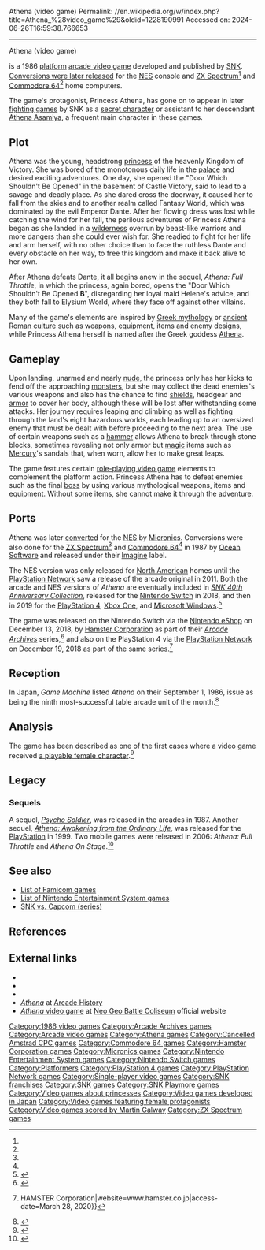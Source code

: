Athena (video game)
Permalink: //en.wikipedia.org/w/index.php?title=Athena_%28video_game%29&oldid=1228190991
Accessed on: 2024-06-26T16:59:38.766653



------
Athena (video game)
{{Short description|1986 video game}}
{{Use mdy dates|date=October 2022}}
{{about|the 1986 videogame|other uses of Athena in videogaming|Athena (disambiguation)}}
{{Expand Japanese|アテナ (ゲーム)|topic=vg|date=September 2015}}
{{More footnotes needed|date=June 2008}}
{{Infobox video game
|title = Athena
|image = Athena game flyer.png
|caption = Game flyer
|developer = [[SNK]]<br>[[Micronics]] (FC/NES)
|publisher = SNK
|designer = Koji Obata
|artist = Rampty
|series = 
|engine = 
|released = {{Unbulleted list
|{{Video game release|JP|[[1986 in video gaming|July 1986]]<ref name="Akagi">{{cite book |last1=Akagi |first1=Masumi |title=アーケードTVゲームリスト国内•海外編(1971–2005) |trans-title=Arcade TV Game List: Domestic • Overseas Edition (1971–2005) |date=October 13, 2006 |publisher=Amusement News Agency |language=ja |location=Japan |isbn=978-4990251215 |pages=18–9, 133–4 |url=https://archive.org/details/ArcadeGameList1971-2005/page/n19/mode/2up}}</ref>}}
| {{Collapsible list |title=Re-releases|titlestyle=background: transparent; text-align: left;
| '''NES/Famicom''': {{Video game release|JP|June 5, 1987<ref>{{cite web |title=ATHENA |url=https://mediaarts-db.bunka.go.jp/id/M727639 |website=Media Arts Database |publisher=[[Agency for Cultural Affairs]] |access-date=June 16, 2021}}</ref>|NA/EU|Late 1987}}
| '''Nintendo Switch''': {{Video game release|WW|December 13, 2018<ref>{{cite web |title=Arcade Archives ATHENA |url=https://www.nintendo.com/games/detail/arcade-archives-athena-switch/|website=Nintendo|access-date=June 16, 2021}}</ref>}}
| '''PlayStation Network''': {{Video game release|WW|December 13, 2018<ref>{{cite web |title=Arcade Archives ATHENA |url=https://store.playstation.com/en-us/product/UP0571-CUSA14214_00-HAMPRDC000000001|website=PlayStation Store|access-date=June 16, 2021}}</ref>}}
    }}
  }}
|genre = [[Platform game|Platform]]
|modes = [[Single-player video game|Single-player]]
|platforms = [[Arcade game|Arcade]], [[Commodore 64]], [[Nintendo Entertainment System|NES]], [[Nintendo Switch]], [[PlayStation Network]], [[ZX Spectrum]]<ref name="classicgameroom">{{cite web|url=http://classicgameroom.com/vaultpages/vaultpage/athena-playstation-3/|publisher=classicgameroom.com|title=Classic Game Room video game review show and website|accessdate=January 3, 2017|archive-url=https://web.archive.org/web/20140413131615/http://classicgameroom.com/vaultpages/vaultpage/athena-playstation-3/|archive-date=April 13, 2014|url-status=dead}}</ref>
}}

{{Nihongo|'''''Athena'''''|アテナ|Atena}} is a 1986 [[Platform game|platform]] [[arcade video game]] developed and published by [[SNK]]. [[#Ports|Conversions were later released]] for the [[Nintendo Entertainment System|NES]] console and [[ZX Spectrum]]<ref name='spectrumcomputing' /> and [[Commodore 64]]<ref name='zzap_review' /> home computers.

The game's protagonist, Princess Athena, has gone on to appear in later [[fighting game]]s by SNK as a [[Player character|secret character]] or assistant to her descendant [[Athena Asamiya]], a frequent main character in these games.

==Plot==
Athena was the young, headstrong [[princess]] of the heavenly Kingdom of Victory. She was bored of the monotonous daily life in the [[palace]] and desired exciting adventures. One day, she opened the "Door Which Shouldn't Be Opened" in the basement of Castle Victory, said to lead to a savage and deadly place. As she dared cross the doorway, it caused her to fall from the skies and to another realm called Fantasy World, which was dominated by the evil Emperor Dante. After her flowing dress was lost while catching the wind for her fall, the perilous adventures of Princess Athena began as she landed in a [[wilderness]] overrun by beast-like warriors and more dangers than she could ever wish for. She readied to fight for her life and arm herself, with no other choice than to face the ruthless Dante and every obstacle on her way, to free this kingdom and make it back alive to her own.

After Athena defeats Dante, it all begins anew in the sequel, ''Athena: Full Throttle'', in which the princess, again bored, opens the "Door Which Shouldn't Be Opened '''B'''", disregarding her loyal maid Helene's advice, and they both fall to Elysium World, where they face off against other villains.

Many of the game's elements are inspired by [[Greek mythology]] or [[Ancient Rome|ancient Roman culture]] such as weapons, equipment, items and enemy designs, while Princess Athena herself is named after the Greek goddess [[Athena]].

==Gameplay==
Upon landing, unarmed and nearly [[nudity|nude]], the princess only has her kicks to fend off the approaching [[monster]]s, but she may collect the dead enemies's various weapons and also has the chance to find [[shield]]s, headgear and [[body armor|armor]] to cover her body, although these will be lost after withstanding some attacks. Her journey requires leaping and climbing as well as fighting through the land's eight hazardous worlds, each leading up to an oversized enemy that must be dealt with before proceeding to the next area. The use of certain weapons such as a [[hammer]] allows Athena to break through stone blocks, sometimes revealing not only armor but [[magic (paranormal)|magic]] items such as [[Mercury (mythology)|Mercury]]'s sandals that, when worn, allow her to make great leaps.

The game features certain [[role-playing video game]] elements to complement the platform action. Princess Athena has to defeat enemies such as the final [[boss (video gaming)|boss]] by using various mythological weapons, items and equipment. Without some items, she cannot make it through the adventure.

== Ports ==
Athena was later [[Conversion (software)|converted]] for the [[Nintendo Entertainment System|NES]] by [[Micronics]]. Conversions were also done for the [[ZX Spectrum]]<ref name='spectrumcomputing' /> and [[Commodore 64]]<ref name='zzap_review' /> in 1987 by [[Ocean Software]] and released under their [[Imagine Software|Imagine]] label.

The NES version was only released for [[North America]]n homes until the [[PlayStation Network]] saw a release of the arcade original in 2011. Both the arcade and NES versions of ''Athena'' are eventually included in ''[[SNK 40th Anniversary Collection]]'', released for the [[Nintendo Switch]] in 2018, and then in 2019 for the [[PlayStation 4]], [[Xbox One]], and [[Microsoft Windows]].<ref>{{cite web|url=https://www.gamespot.com/reviews/snk-40th-anniversary-collection-review-it-belongs-/1900-6417028/|title=SNK 40th Anniversary Collection Review - It Belongs In A Museum |publisher=[[GameSpot]]|date=November 6, 2018}}</ref>

The game was released on the Nintendo Switch via the [[Nintendo eShop]] on December 13, 2018, by [[Hamster Corporation]] as part of their ''[[Arcade Archives]]'' series,<ref name="Aca">{{Cite web|url=http://www.nintendolife.com/news/2020/03/guide_every_arcade_archives_game_on_nintendo_switch_plus_our_top_picks|title=Guide: Every Arcade Archives Game On Nintendo Switch, Plus Our Top Picks|last=Lane|first=Gavin|date=March 13, 2020|website=Nintendo Life|language=en-GB|access-date=March 28, 2020}}</ref> and also on the PlayStation 4 via the [[PlayStation Network]] on December 19, 2018 as part of the same series.<ref name="hamster">{{Cite web|url=http://www.hamster.co.jp/american_hamster/arcadearchives/title_list_aa.htm|title=Arcade Archives {{!}} HAMSTER Corporation|website=www.hamster.co.jp|access-date=March 28, 2020}}</ref>

== Reception ==
In Japan, ''Game Machine'' listed ''Athena'' on their September 1, 1986, issue as being the ninth most-successful table arcade unit of the month.<ref>{{cite magazine|title=Game Machine's Best Hit Games 25 - テーブル型TVゲーム機 (Table Videos)|magazine=[[:ja:ゲームマシン|Game Machine]]|issue=291|publisher=[[:ja:アミューズメント通信社|Amusement Press, Inc.]]|date=September 1, 1986|page=23|lang=ja}}</ref>

== Analysis ==
The game has been described as one of the first cases where a video game received [[Gender representation in video games#Portrayal of women|a playable female character]].<ref>{{Cite book |last=Love |first=Dunstan |chapter-url=https://books.google.com/books?id=36ZxEAAAQBAJ&dq=%22Athena%22+%22Saint+Seiya%29%22&pg=PA15 |title=Women in Classical Video Games |date=August 11, 2022 |publisher=Bloomsbury Publishing |isbn=978-1-350-24193-0 |editor-last=Draycott |editor-first=Jane |pages=15–16 |language=en |chapter=Playable Girls in Ancient Worlds: Athena (1986) Opens the Door |editor-last2=Cook |editor-first2=Kate}}</ref>

==Legacy==
===Sequels===
A sequel, ''[[Psycho Soldier]]'', was released in the arcades in 1987. Another sequel, ''[[Athena: Awakening from the Ordinary Life]]'', was released for the [[PlayStation (console)|PlayStation]] in 1999. Two mobile games were released in 2006: ''Athena: Full Throttle'' and ''Athena On Stage''.<ref name="HG101">{{cite web |last1=Kalata |first1=Kurt |title=Athena |url=http://www.hardcoregaming101.net/athena/athena.htm |website=[[Hardcore Gaming 101]] |access-date=19 June 2023 |archive-url=https://web.archive.org/web/20160320140901/http://www.hardcoregaming101.net/athena/athena.htm |archive-date=20 March 2016 |date=20 January 2007 |url-status=dead}}</ref>

==See also==
{{Portal|Japan|Video games|1980s}}
* [[List of Famicom games]]
* [[List of Nintendo Entertainment System games]]
* [[SNK vs. Capcom (series)]]

==References==
{{Reflist|refs=
<ref name='zzap_review'>{{cite magazine|url=https://archive.org/details/zzap64-magazine-031/page/n15/mode/2up|title=Athena [review]|quote=[from] Imagine|page=17|magazine=[[Zzap 64]]|date=November 1987}}</ref>
<ref name='spectrumcomputing'>{{cite web|url=https://spectrumcomputing.co.uk/index.php?cat=96&id=307|archiveurl=https://web.archive.org/web/20201024150430/https://spectrumcomputing.co.uk/index.php?cat=96&id=307|archivedate=October 24, 2020|title=General info for: Athena|quote=Release Year: 1987, Original Publisher: Imagine Software Ltd (UK)|website=SpectrumComputing.co.uk}}</ref>
}}

==External links==
* {{KLOV game|id=6961|name=Athena}}
* {{moby game|id=/athena|name=''Athena''}}
* {{WoS_game|id=0000307|name=Athena}}
* [http://www.arcade-history.com/?n=athena&page=detail&id=142 ''Athena''] at [http://www.arcade-history.com/index.php?page=news Arcade History]
* [http://game.snkplaymore.co.jp/official/nbc/museum/athena/index.html ''Athena'' video game] at [[Neo Geo Battle Coliseum]] official website {{in lang|ja}}

{{Athena series |state=autocollapse}}
{{SNK}}

{{DEFAULTSORT:Athena, Princess}}
[[Category:1986 video games]]
[[Category:Arcade Archives games]]
[[Category:Arcade video games]]
[[Category:Athena games]]
[[Category:Cancelled Amstrad CPC games]]
[[Category:Commodore 64 games]]
[[Category:Hamster Corporation games]]
[[Category:Micronics games]]
[[Category:Nintendo Entertainment System games]]
[[Category:Nintendo Switch games]]
[[Category:Platformers]]
[[Category:PlayStation 4 games]]
[[Category:PlayStation Network games]]
[[Category:Single-player video games]]
[[Category:SNK franchises]]
[[Category:SNK games]]
[[Category:SNK Playmore games]]
[[Category:Video games about princesses]]
[[Category:Video games developed in Japan]]
[[Category:Video games featuring female protagonists]]
[[Category:Video games scored by Martin Galway]]
[[Category:ZX Spectrum games]]